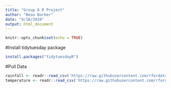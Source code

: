 ```yaml
---
title: "Group 6 R Project"
author: "Beau Barber"
date: "9/18/2020"
output: html_document
---
```


```r
knitr::opts_chunk$set(echo = TRUE)
```

#Install tidytuesday package
```r
install.packages("tidytuesdayR")
```



#Pull Data

```r
rainfall <- readr::read_csv('https://raw.githubusercontent.com/rfordatascience/tidytuesday/master/data/2020/2020-01-07/rainfall.csv')
temperature <- readr::read_csv('https://raw.githubusercontent.com/rfordatascience/tidytuesday/master/data/2020/2020-01-07/temperature.csv')
```

